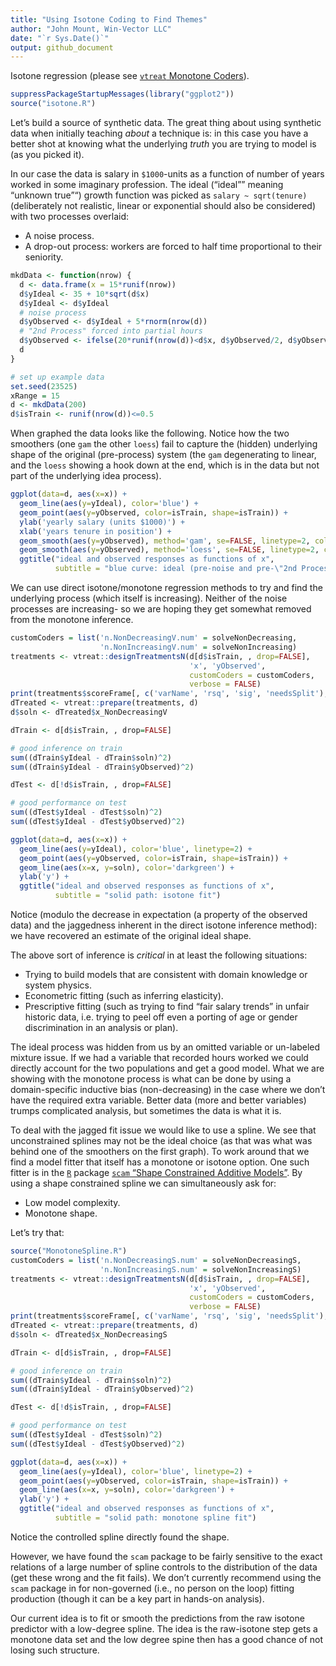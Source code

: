 ```yaml
---
title: "Using Isotone Coding to Find Themes"
author: "John Mount, Win-Vector LLC"
date: "`r Sys.Date()`"
output: github_document
---
```


Isotone regression (please see [`vtreat` Monotone Coders](https://github.com/WinVector/vtreat/blob/master/extras/MonotoneCoder.md)).



```r
suppressPackageStartupMessages(library("ggplot2"))
source("isotone.R")
```

Let's build a source of synthetic data.  The great thing about using synthetic data when initially teaching
*about* a technique is: in this case you have a better shot at knowing what the underlying
*truth* you are trying to model is (as you picked it).

In our case the data is salary in `$1000`-units as a function of number of years 
worked in some imaginary profession.  The ideal ("ideal"" meaning "unknown true"") growth function was picked as `salary ~ sqrt(tenure)` 
(deliberately not realistic, linear or exponential should also be considered) with two processes overlaid:

  * A noise process.
  * A drop-out process: workers are forced to half time proportional to their seniority.
  

```r
mkdData <- function(nrow) {
  d <- data.frame(x = 15*runif(nrow))
  d$yIdeal <- 35 + 10*sqrt(d$x)
  d$yIdeal <- d$yIdeal
  # noise process
  d$yObserved <- d$yIdeal + 5*rnorm(nrow(d))
  # "2nd Process" forced into partial hours
  d$yObserved <- ifelse(20*runif(nrow(d))<d$x, d$yObserved/2, d$yObserved)
  d
}
```


```r
# set up example data
set.seed(23525)
xRange = 15
d <- mkdData(200)
d$isTrain <- runif(nrow(d))<=0.5
```

When graphed the data looks like the following.  Notice how the two smoothers (one `gam` the other `loess`) fail
to capture the (hidden) underlying shape of the original (pre-process) system (the `gam` degenerating to linear, and
the `loess` showing a hook down at the end, which is in the data but not part of the underlying idea process).

```r
ggplot(data=d, aes(x=x)) + 
  geom_line(aes(y=yIdeal), color='blue') + 
  geom_point(aes(y=yObserved, color=isTrain, shape=isTrain)) +
  ylab('yearly salary (units $1000)') + 
  xlab('years tenure in position') +
  geom_smooth(aes(y=yObserved), method='gam', se=FALSE, linetype=2, color='darkgreen') +
  geom_smooth(aes(y=yObserved), method='loess', se=FALSE, linetype=2, color='darkgreen') +
  ggtitle("ideal and observed responses as functions of x",
          subtitle = "blue curve: ideal (pre-noise and pre-\"2nd Process\") values\ngreen dashes: smoothing curves/fits")
```

We can use direct isotone/monotone regression methods to try and find the underlying process (which itself is increasing).  Neither of the noise processes are increasing- so we are hoping they get somewhat removed from the monotone inference.

```r
customCoders = list('n.NonDecreasingV.num' = solveNonDecreasing,
                    'n.NonIncreasingV.num' = solveNonIncreasing)
treatments <- vtreat::designTreatmentsN(d[d$isTrain, , drop=FALSE], 
                                        'x', 'yObserved', 
                                        customCoders = customCoders,
                                        verbose = FALSE)
print(treatments$scoreFrame[, c('varName', 'rsq', 'sig', 'needsSplit'), drop=FALSE])
dTreated <- vtreat::prepare(treatments, d)
d$soln <- dTreated$x_NonDecreasingV

dTrain <- d[d$isTrain, , drop=FALSE]

# good inference on train
sum((dTrain$yIdeal - dTrain$soln)^2)
sum((dTrain$yIdeal - dTrain$yObserved)^2)

dTest <- d[!d$isTrain, , drop=FALSE]

# good performance on test
sum((dTest$yIdeal - dTest$soln)^2)
sum((dTest$yIdeal - dTest$yObserved)^2)

ggplot(data=d, aes(x=x)) + 
  geom_line(aes(y=yIdeal), color='blue', linetype=2) + 
  geom_point(aes(y=yObserved, color=isTrain, shape=isTrain)) +
  geom_line(aes(x=x, y=soln), color='darkgreen') +
  ylab('y') +
  ggtitle("ideal and observed responses as functions of x",
          subtitle = "solid path: isotone fit")
```

Notice (modulo the decrease in expectation (a property of the observed data) and the jaggedness inherent in 
the direct isotone inference method): we have recovered an estimate of the original ideal shape.

The above sort of inference is *critical* in at least the following situations:

 * Trying to build models that are consistent with domain knowledge or system physics.
 * Econometric fitting (such as inferring elasticity).
 * Prescriptive fitting (such as trying to find "fair salary trends" in unfair historic data, i.e. trying to peel off even a porting of age or gender discrimination in an analysis or plan).

The ideal process was hidden from us by an omitted variable or un-labeled mixture issue.  If we had a variable that
recorded hours worked we could directly account for the two populations and get a good model.  What we are showing with
the monotone process is what can be done by using a domain-specific inductive bias (non-decreasing) in the case where
we don't have the required extra variable.  Better data (more and better variables) trumps complicated analysis, but 
sometimes the data is what it is.

To deal with the jagged fit issue we would like to use a spline.  We see that unconstrained splines may not be the ideal choice (as that was what was behind one of the smoothers on the first graph).  To work around that we find a model fitter that itself has a monotone or isotone option.  One such fitter is in the [`R`](https://www.r-project.org) package [`scam` "Shape Constrained Additive Models"](https://CRAN.R-project.org/package=scam).  By using  a shape constrained spline we can simultaneously ask for:

 * Low model complexity.
 * Monotone shape.
 
Let's try that:

```r
source("MonotoneSpline.R")
customCoders = list('n.NonDecreasingS.num' = solveNonDecreasingS,
                    'n.NonIncreasingS.num' = solveNonIncreasingS)
treatments <- vtreat::designTreatmentsN(d[d$isTrain, , drop=FALSE], 
                                        'x', 'yObserved', 
                                        customCoders = customCoders,
                                        verbose = FALSE)
print(treatments$scoreFrame[, c('varName', 'rsq', 'sig', 'needsSplit'), drop=FALSE])
dTreated <- vtreat::prepare(treatments, d)
d$soln <- dTreated$x_NonDecreasingS

dTrain <- d[d$isTrain, , drop=FALSE]

# good inference on train
sum((dTrain$yIdeal - dTrain$soln)^2)
sum((dTrain$yIdeal - dTrain$yObserved)^2)

dTest <- d[!d$isTrain, , drop=FALSE]

# good performance on test
sum((dTest$yIdeal - dTest$soln)^2)
sum((dTest$yIdeal - dTest$yObserved)^2)

ggplot(data=d, aes(x=x)) + 
  geom_line(aes(y=yIdeal), color='blue', linetype=2) + 
  geom_point(aes(y=yObserved, color=isTrain, shape=isTrain)) +
  geom_line(aes(x=x, y=soln), color='darkgreen') +
  ylab('y') +
  ggtitle("ideal and observed responses as functions of x",
          subtitle = "solid path: monotone spline fit")
```

Notice the controlled spline directly found the shape.

However, we have found the `scam` package to be fairly sensitive to the exact relations of a large number
of spline controls to the distribution of the data (get these wrong and the fit fails).  We don't currently recommend using the `scam` package in for non-governed (i.e., no person on the loop) fitting production (though it can be a key part in hands-on analysis).

Our current idea is to fit or smooth the predictions from the raw isotone predictor with a low-degree spline. The idea is the raw-isotone step gets a monotone data set and the low degree spine then has a good chance of not losing such structure.




